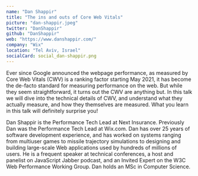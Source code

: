 ```yaml
---
name: "Dan Shappir"
title: "The ins and outs of Core Web Vitals"
picture: "dan-shappir.jpeg"
twitter: "DanShappir"
github: "DanShappir"
web: "https://www.danshappir.com/"
company: "Wix"
location: "Tel Aviv, Israel"
socialCard: social_dan-shappir.png
---
```



<Youtube
  src="5Ox0nqa_pPc"
  title="The ins and outs of Core Web Vitals"
/>

<Flickr
  title="Dan Shappir at JSConf Budapest 2022"
  href="https://www.flickr.com/photos/jsconfbp/albums/72177720299692743"
  image="https://live.staticflickr.com/65535/52136243409_69ce1d0149_c.jpg"
/>

<p>
  Ever since Google announced the webpage performance, as measured by Core Web Vitals (CWV) is a ranking factor starting May 2021, it has become the de-facto standard for measuring performance on the web. But while they seem straightforward, it turns out the CWV are anything but. In this talk we will dive into the technical details of CWV, and understand what they actually measure, and how they themselves are measured. What you learn in this talk will definitely surprise you!
</p>

<p>
  Dan Shappir is the Performance Tech Lead at Next Insurance. Previously Dan was the Performance Tech Lead at Wix.com. Dan has over 25 years of software development experience, and has worked on systems ranging from multiuser games to missile trajectory simulations to designing and building large-scale Web applications used by hundreds of millions of users. He is a frequent speaker at technical conferences, a host and panelist on JavaScript Jabber podcast, and an Invited Expert on the W3C Web Performance Working Group. Dan holds an MSc in Computer Science.
</p>
